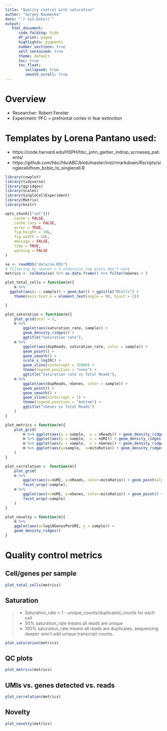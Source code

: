 ```yaml
---
title: "Quality control with saturation"
author: "Sergey Naumenko"
date: "`r Sys.Date()`"
output:
   html_document:
      code_folding: hide
      df_print: paged
      highlights: pygments
      number_sections: true
      self_contained: true
      theme: default
      toc: true
      toc_float:
         collapsed: true
         smooth_scroll: true
---
```


# Overview
- Researcher: Robert Fenster 
- Experiment: PFC = prefrontal cortex in fear extinction

# Templates by Lorena Pantano used:
- https://code.harvard.edu/HSPH/hbc_john_garber_indrop_scrnaseq_patients/
- https://github.com/hbc/hbcABC/blob/master/inst/rmarkdown/Rscripts/singlecell/from_bcbio_to_singlecell.R


```r
library(cowplot)
library(tidyverse)
library(ggridges)
library(scales)
library(SingleCellExperiment)
library(Matrix)
library(knitr)

opts_chunk[["set"]](
    cache = FALSE,
    cache.lazy = FALSE,
    error = TRUE,
    fig.height = 10L,
    fig.width = 10L,
    message = FALSE,
    tidy = TRUE,
    warning = FALSE
)
```

```r
se <- readRDS("data/se.RDS")
# filtering by nGenes > 1 otherwise log plots don't work
metrics <- colData(se) %>% as.data.frame() %>% filter(nGenes > )

```

```r
plot_total_cells = function(m){
    m %>% 
  ggplot(aes(x = sample)) + geom_bar() + ggtitle("NCells") +
    theme(axis.text.x = element_text(angle = 90, hjust = 1))

}

plot_saturation = function(m){
    plot_grid(ncol = 1, 
    m %>% 
        ggplot(aes(saturation_rate, sample)) +
        geom_density_ridges() +
        ggtitle("Saturation rate"),
    m %>% 
        ggplot(aes(dupReads, saturation_rate, color = sample)) +
        geom_point() +
        geom_smooth() +
        scale_x_log10() +
        geom_vline(xintercept = 15000) +
        theme(legend.position = "none") +
        ggtitle("Saturation rate vs Total Reads"),
    m %>% 
        ggplot(aes(dupReads, nGenes, color = sample)) +
        geom_point() +
        geom_smooth() +
        geom_vline(xintercept = 1) +
        theme(legend.position = "bottom") +
        ggtitle("nGenes vs Total Reads")
    )
}

plot_metrics = function(m){
    plot_grid(
        m %>% ggplot(aes(y = sample,  x = nReads)) + geom_density_ridges() + scale_x_log10() + geom_vline(xintercept = 5000),
        m %>% ggplot(aes(y = sample,  x = nUMI)) + geom_density_ridges() + scale_x_log10() + geom_vline(xintercept = 500),
        m %>% ggplot(aes(y = sample,  x = nGenes)) + geom_density_ridges() + scale_x_log10() + geom_vline(xintercept = 500),
        m %>% ggplot(aes(y=sample,  x=mitoRatio)) + geom_density_ridges() + geom_vline(xintercept = 0.25)
    )
}

plot_correlation =  function(m){
    plot_grid(
    m %>% 
        ggplot(aes(x=nUMI, y=nReads, color=mitoRatio)) + geom_point(alpha = 0.4) + scale_x_log10() + scale_y_log10() + geom_vline(xintercept = 800) +
        facet_wrap(~sample),
    m %>% 
        ggplot(aes(x=nUMI, y=nGenes, color=mitoRatio)) + geom_point() + scale_x_log10() + scale_y_log10() + geom_vline(xintercept = 800)+
        facet_wrap(~sample)
    )
}

plot_novelty = function(m){
    m %>%
    ggplot(aes(x=log10GenesPerUMI, y = sample)) +
    geom_density_ridges()
}
```

# Quality control metrics
## Cell/genes per sample

```r
plot_total_cells(metrics)
```

## Saturation
> - Saturation_rate = 1 - unique_counts/duplicated_counts for each cell
> - 50% saturation_rate means all reads are unique
> - 100% saturation_rate means all reads are duplicates, sequencing deeper won't add unique transcript counts.

```r
plot_saturation(metrics)
```

## QC plots
```r
plot_metrics(metrics)
```

## UMIs vs. genes detected vs. reads
```r
plot_correlation(metrics)
```

## Novelty
```r
plot_novelty(metrics)
```
